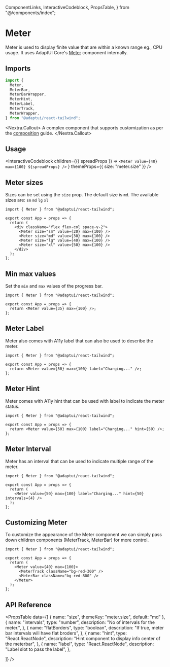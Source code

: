   ComponentLinks,
  InteractiveCodeblock,
  PropsTable,
} from "@/components/index";

# Meter

Meter is used to display finite value that are within a known range eg., CPU
usage. It uses AdaptUI Core's
[Meter](https://github.com/adaptui/react/blob/main/docs/meter.md) component
internally.

<ComponentLinks github="meter" theme="meter" story="feedback-meter" />

## Imports

```js
import {
  Meter,
  MeterBar,
  MeterBarWrapper,
  MeterHint,
  MeterLabel,
  MeterTrack,
  MeterWrapper,
} from "@adaptui/react-tailwind";
```

<Nextra.Callout>
  A complex component that supports customization as per the
  [composition](/docs/composition) guide.
</Nextra.Callout>

## Usage

<InteractiveCodeblock
  children={({ spreadProps }) =>
    `<Meter value={40} max={100} ${spreadProps} />`
  }
  themeProps={{ size: "meter.size" }}
/>

## Meter sizes

Sizes can be set using the `size` prop. The default size is `md`. The available
sizes are: `sm` `md` `lg` `xl`

<Codeblock live noInline>

```
import { Meter } from "@adaptui/react-tailwind";

export const App = props => {
  return (
    <div className="flex flex-col space-y-2">
      <Meter size="sm" value={20} max={100} />
      <Meter size="md" value={30} max={100} />
      <Meter size="lg" value={40} max={100} />
      <Meter size="xl" value={50} max={100} />
    </div>
  );
};
```

</Codeblock>

## Min max values

Set the `min` and `max` values of the progress bar.

<Codeblock live noInline>

```
import { Meter } from "@adaptui/react-tailwind";

export const App = props => {
  return <Meter value={35} max={100} />;
};
```

</Codeblock>

## Meter Label

Meter also comes with A11y label that can also be used to describe the meter.

<Codeblock live noInline>

```
import { Meter } from "@adaptui/react-tailwind";

export const App = props => {
  return <Meter value={50} max={100} label="Charging..." />;
};
```

</Codeblock>

## Meter Hint

Meter comes with A11y hint that can be used with label to indicate the meter
status.

<Codeblock live noInline>

```
import { Meter } from "@adaptui/react-tailwind";

export const App = props => {
  return <Meter value={50} max={100} label="Charging..." hint={50} />;
};
```

</Codeblock>

## Meter Interval

Meter has an interval that can be used to indicate multiple range of the meter.

<Codeblock live noInline>

```
import { Meter } from "@adaptui/react-tailwind";

export const App = props => {
  return (
    <Meter value={50} max={100} label="Charging..." hint={50} intervals={4} />
  );
};
```

</Codeblock>

## Customizing Meter

To customize the appearance of the Meter component we can simply pass down
children components (MeterTrack, MeterBar) for more control.

<Codeblock live noInline>

```
import { Meter } from "@adaptui/react-tailwind";

export const App = props => {
  return (
    <Meter value={40} max={100}>
      <MeterTrack className="bg-red-300" />
      <MeterBar className="bg-red-800" />
    </Meter>
  );
};
```

</Codeblock>

## API Reference

<PropsTable
  data={[
    { name: "size", themeKey: "meter.size", default: "md" },
    {
      name: "intervals",
      type: "number",
      description: "No of intervals for the meter.",
    },
    {
      name: "flatBorders",
      type: "boolean",
      description: "If true, meter bar intervals will have flat broders",
    },
    {
      name: "hint",
      type: "React.ReactNode",
      description: "Hint component to display info center of the meterbar",
    },
    {
      name: "label",
      type: "React.ReactNode",
      description: "Label slot to pass the label",
    },

]} />

```

```
